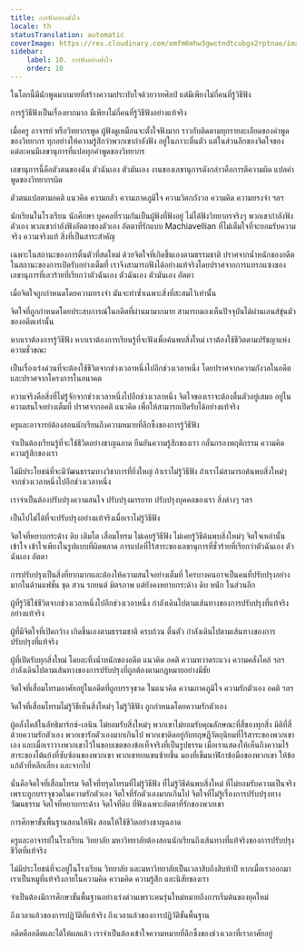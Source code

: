 ```yaml
---
title: การฟังอย่างตั้งใจ
locale: th
statusTranslation: automatic
coverImage: https://res.cloudinary.com/xmfm6mhw3gwctndtcubgx2rptnae/image/upload/v1740337243/small_cover_educacion_fundamental_a051170f1c.webp
sidebar:
    label: 10. การฟังอย่างตั้งใจ
    order: 10
---
```

ในโลกนี้มีนักพูดมากมายที่สร้างความประทับใจด้วยวาทศิลป์ แต่มีเพียงไม่กี่คนที่รู้วิธีฟัง

การรู้วิธีฟังเป็นเรื่องยากมาก มีเพียงไม่กี่คนที่รู้วิธีฟังอย่างแท้จริง

เมื่อครู อาจารย์ หรือวิทยากรพูด ผู้ฟังดูเหมือนจะตั้งใจฟังมาก ราวกับติดตามทุกรายละเอียดของคำพูดของวิทยากร ทุกอย่างให้ความรู้สึกว่าพวกเขากำลังฟัง อยู่ในภาวะตื่นตัว แต่ในส่วนลึกของจิตใจของแต่ละคนมีเลขานุการที่แปลทุกคำพูดของวิทยากร

เลขานุการนี้คือตัวตนของฉัน ตัวฉันเอง ตัวมันเอง งานของเลขานุการดังกล่าวคือการตีความผิด แปลคำพูดของวิทยากรผิด

ตัวตนแปลตามอคติ แนวคิด ความกลัว ความภาคภูมิใจ ความวิตกกังวล ความคิด ความทรงจำ ฯลฯ

นักเรียนในโรงเรียน นักศึกษา บุคคลที่รวมกันเป็นผู้ฟังที่ฟังอยู่ ไม่ได้ฟังวิทยากรจริงๆ พวกเขากำลังฟังตัวเอง พวกเขากำลังฟังอัตตาของตัวเอง อัตตาที่รักแบบ Machiavellian ที่ไม่เต็มใจที่จะยอมรับความจริง ความจริงแท้ สิ่งที่เป็นสาระสำคัญ

เฉพาะในสถานะของการตื่นตัวที่สดใหม่ ด้วยจิตใจที่เกิดขึ้นเองตามธรรมชาติ ปราศจากน้ำหนักของอดีต ในสถานะของการเปิดรับอย่างเต็มที่ เราจึงสามารถฟังได้อย่างแท้จริงโดยปราศจากการแทรกแซงของเลขานุการที่เลวร้ายที่เรียกว่าตัวฉันเอง ตัวฉันเอง ตัวมันเอง อัตตา

เมื่อจิตใจถูกกำหนดโดยความทรงจำ มันจะทำซ้ำเฉพาะสิ่งที่สะสมไว้เท่านั้น

จิตใจที่ถูกกำหนดโดยประสบการณ์ในอดีตที่ผ่านมามากมาย สามารถมองเห็นปัจจุบันได้ผ่านเลนส์ขุ่นมัวของอดีตเท่านั้น

หากเราต้องการรู้วิธีฟัง หากเราต้องการเรียนรู้ที่จะฟังเพื่อค้นพบสิ่งใหม่ เราต้องใช้ชีวิตตามปรัชญาแห่งความชั่วขณะ

เป็นเรื่องเร่งด่วนที่จะต้องใช้ชีวิตจากช่วงเวลาหนึ่งไปอีกช่วงเวลาหนึ่ง โดยปราศจากความกังวลในอดีต และปราศจากโครงการในอนาคต

ความจริงคือสิ่งที่ไม่รู้จักจากช่วงเวลาหนึ่งไปอีกช่วงเวลาหนึ่ง จิตใจของเราจะต้องตื่นตัวอยู่เสมอ อยู่ในความสนใจอย่างเต็มที่ ปราศจากอคติ แนวคิด เพื่อให้สามารถเปิดรับได้อย่างแท้จริง

ครูและอาจารย์ต้องสอนนักเรียนถึงความหมายที่ลึกซึ้งของการรู้วิธีฟัง

จำเป็นต้องเรียนรู้ที่จะใช้ชีวิตอย่างชาญฉลาด ยืนยันความรู้สึกของเรา กลั่นกรองพฤติกรรม ความคิด ความรู้สึกของเรา

ไม่มีประโยชน์ที่จะมีวัฒนธรรมทางวิชาการที่ยิ่งใหญ่ ถ้าเราไม่รู้วิธีฟัง ถ้าเราไม่สามารถค้นพบสิ่งใหม่ๆ จากช่วงเวลาหนึ่งไปอีกช่วงเวลาหนึ่ง

เราจำเป็นต้องปรับปรุงความสนใจ ปรับปรุงมารยาท ปรับปรุงบุคคลของเรา สิ่งต่างๆ ฯลฯ

เป็นไปไม่ได้ที่จะปรับปรุงอย่างแท้จริงเมื่อเราไม่รู้วิธีฟัง

จิตใจที่หยาบกระด้าง ดิบ เติมโต เสื่อมโทรม ไม่เคยรู้วิธีฟัง ไม่เคยรู้วิธีค้นพบสิ่งใหม่ๆ จิตใจเหล่านั้นเข้าใจ เข้าใจเพียงในรูปแบบที่ผิดพลาด การแปลที่ไร้สาระของเลขานุการที่ชั่วร้ายที่เรียกว่าตัวฉันเอง ตัวฉันเอง อัตตา

การปรับปรุงเป็นสิ่งที่ยากมากและต้องให้ความสนใจอย่างเต็มที่ ใครบางคนอาจเป็นคนที่ปรับปรุงอย่างมากในด้านแฟชั่น ชุด สวน รถยนต์ มิตรภาพ แต่ยังคงหยาบกระด้าง ดิบ หนัก ในส่วนลึก

ผู้ที่รู้วิธีใช้ชีวิตจากช่วงเวลาหนึ่งไปอีกช่วงเวลาหนึ่ง กำลังเดินไปตามเส้นทางของการปรับปรุงที่แท้จริงอย่างแท้จริง

ผู้ที่มีจิตใจที่เปิดกว้าง เกิดขึ้นเองตามธรรมชาติ ครบถ้วน ตื่นตัว กำลังเดินไปตามเส้นทางของการปรับปรุงที่แท้จริง

ผู้ที่เปิดรับทุกสิ่งใหม่ โดยละทิ้งน้ำหนักของอดีต แนวคิด อคติ ความหวาดระแวง ความคลั่งไคล้ ฯลฯ กำลังเดินไปตามเส้นทางของการปรับปรุงที่ถูกต้องตามกฎหมายอย่างมีชัย

จิตใจที่เสื่อมโทรมอาศัยอยู่ในอดีตที่ถูกบรรจุขวด ในแนวคิด ความภาคภูมิใจ ความรักตัวเอง อคติ ฯลฯ

จิตใจที่เสื่อมโทรมไม่รู้วิธีเห็นสิ่งใหม่ๆ ไม่รู้วิธีฟัง ถูกกำหนดโดยความรักตัวเอง

ผู้คลั่งไคล้ในลัทธิมาร์กซ์-เลนิน ไม่ยอมรับสิ่งใหม่ๆ พวกเขาไม่ยอมรับคุณลักษณะที่สี่ของทุกสิ่ง มิติที่สี่ ด้วยความรักตัวเอง พวกเขารักตัวเองมากเกินไป พวกเขาติดอยู่กับทฤษฎีวัตถุนิยมที่ไร้สาระของพวกเขาเอง และเมื่อเราวางพวกเขาไว้ในขอบเขตของข้อเท็จจริงที่เป็นรูปธรรม เมื่อเราแสดงให้เห็นถึงความไร้สาระของโต้แย้งที่ซับซ้อนของพวกเขา พวกเขายกแขนซ้ายขึ้น มองที่เข็มนาฬิกาข้อมือของพวกเขา ให้ข้อแก้ตัวที่หลีกเลี่ยง และจากไป

นั่นคือจิตใจที่เสื่อมโทรม จิตใจที่ทรุดโทรมที่ไม่รู้วิธีฟัง ที่ไม่รู้วิธีค้นพบสิ่งใหม่ ที่ไม่ยอมรับความเป็นจริงเพราะถูกบรรจุขวดในความรักตัวเอง จิตใจที่รักตัวเองมากเกินไป จิตใจที่ไม่รู้เรื่องการปรับปรุงทางวัฒนธรรม จิตใจที่หยาบกระด้าง จิตใจที่ดิบ ที่ฟังเฉพาะอัตตาที่รักของพวกเขา

การศึกษาขั้นพื้นฐานสอนให้ฟัง สอนให้ใช้ชีวิตอย่างชาญฉลาด

ครูและอาจารย์ในโรงเรียน วิทยาลัย มหาวิทยาลัยต้องสอนนักเรียนถึงเส้นทางที่แท้จริงของการปรับปรุงชีวิตที่แท้จริง

ไม่มีประโยชน์ที่จะอยู่ในโรงเรียน วิทยาลัย และมหาวิทยาลัยเป็นเวลาสิบถึงสิบห้าปี หากเมื่อเราออกมา เราเป็นหมูที่แท้จริงภายในความคิด ความคิด ความรู้สึก และนิสัยของเรา

จำเป็นต้องมีการศึกษาขั้นพื้นฐานอย่างเร่งด่วนเพราะคนรุ่นใหม่หมายถึงการเริ่มต้นของยุคใหม่

ถึงเวลาแล้วของการปฏิวัติที่แท้จริง ถึงเวลาแล้วของการปฏิวัติขั้นพื้นฐาน

อดีตคืออดีตและได้ให้ผลแล้ว เราจำเป็นต้องเข้าใจความหมายที่ลึกซึ้งของช่วงเวลาที่เราอาศัยอยู่

